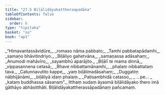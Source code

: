 ```yaml
---
title: "27.5 Biḷālidāyakattheraapadāna"
tableOfContents: false
sidebar:
  order: 6
type: "tipitaka"
basket: "su"
book: "ap1"
---
```



<DynamicBreadcrumb />

<Division number="18" book="ap1">

<Paragraph number="3183" type="verses" book="ap1">
_“Himavantassāvidūre,_  
_romaso nāma pabbato;_  
_Tamhi pabbatapādamhi,_  
_samaṇo bhāvitindriyo._  

</Paragraph>

</Division>
<Division number="19" book="ap1">

<Paragraph number="3184" type="verses" book="ap1">
_Biḷāliyo gahetvāna,_  
_samaṇassa adāsahaṃ;_  
_Anumodi mahāvīro,_  
_sayambhū aparājito._  

</Paragraph>

</Division>
<Division number="20" book="ap1">

<Paragraph number="3185" type="verses" book="ap1">
_Biḷālī te mama dinnā,_  
_vippasannena cetasā;_  
_Bhave nibbattamānamhi,_  
_phalaṃ nibbattataṃ tava._  

</Paragraph>

</Division>
<Division number="21" book="ap1">

<Paragraph number="3186" type="verses" book="ap1">
_Catunnavutito kappe,_  
_yaṃ biḷālimadāsahaṃ;_  
_Duggatiṃ nābhijānāmi,_  
_biḷāliyā idaṃ phalaṃ._  

</Paragraph>

</Division>
<Division number="22" book="ap1">

<Paragraph number="3187" type="verses" book="ap1">
_Paṭisambhidā catasso,_  
_ …pe… _  
_kataṃ buddhassa sāsanaṃ”._  

</Paragraph>

<Paragraph number="3188" book="ap1">
Itthaṃ sudaṃ āyasmā biḷālidāyako thero imā gāthāyo abhāsitthāti.

</Paragraph>
</Division>

<Paragraph number="3189" type="center" book="ap1">
Biḷālidāyakattherassāpadānaṃ pañcamaṃ.
</Paragraph>